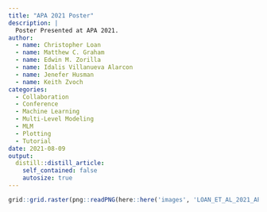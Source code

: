 ```yaml
---
title: "APA 2021 Poster"
description: |
  Poster Presented at APA 2021.
author:
  - name: Christopher Loan
  - name: Matthew C. Graham
  - name: Edwin M. Zorilla
  - name: Idalis Villanueva Alarcon
  - name: Jenefer Husman
  - name: Keith Zvoch
categories:
  - Collaboration
  - Conference
  - Machine Learning
  - Multi-Level Modeling
  - MLM
  - Plotting
  - Tutorial 
date: 2021-08-09
output:
  distill::distill_article:
    self_contained: false
    autosize: true
---
```


```r
grid::grid.raster(png::readPNG(here::here('images', 'LOAN_ET_AL_2021_APA_POSTER.png')))
```
